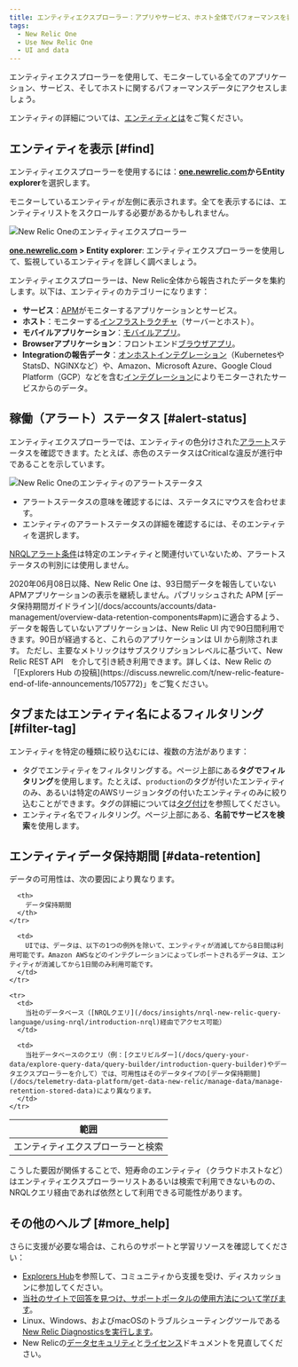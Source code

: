 ```yaml
---
title: エンティティエクスプローラー：アプリやサービス、ホスト全体でパフォーマンスを表示
tags:
  - New Relic One
  - Use New Relic One
  - UI and data
---
```


エンティティエクスプローラーを使用して、モニターしている全てのアプリケーション、サービス、そしてホストに関するパフォーマンスデータにアクセスしましょう。

エンティティの詳細については、[エンティティとは](/docs/new-relic-one/use-new-relic-one/core-concepts/what-entity-new-relic)をご覧ください。

## エンティティを表示 [#find]

エンティティエクスプローラーを使用するには：**[one.newrelic.com](http://one.newrelic.com)**から**Entity explorer**を選択します。

モニターしているエンティティが左側に表示されます。全てを表示するには、エンティティリストをスクロールする必要があるかもしれません。

![New Relic Oneのエンティティエクスプローラー](./images/new-relic-one-entity-explorer.png "new-relic-one-entity-explorer-entities.png")

**[one.newrelic.com](http://one.newrelic.com) > Entity explorer**: エンティティエクスプローラーを使用して、監視しているエンティティを詳しく調べましょう。

エンティティエクスプローラーは、New Relic全体から報告されたデータを集約します。以下は、エンティティのカテゴリーになります：

* **サービス**：[APM](/docs/apm)がモニターするアプリケーションとサービス。
* **ホスト**：モニターする[インフラストラクチャ](/docs/infrastructure)（サーバーとホスト）。
* **モバイルアプリケーション**：[モバイルアプリ](/docs/mobile-monitoring)。
* **Browserアプリケーション**：フロントエンド[ブラウザアプリ](/docs/browser)。
* **Integrationの報告データ**：[オンホストインテグレーション](/docs/integrations/host-integrations/getting-started/introduction-host-integrations)（KubernetesやStatsD、NGINXなど）や、Amazon、Microsoft Azure、Google Cloud Platform（GCP）などを含む[インテグレーション](https://newrelic.com/integrations)によりモニターされたサービスからのデータ。

## 稼働（アラート）ステータス [#alert-status]

エンティティエクスプローラーでは、エンティティの色分けされた[アラート](/docs/alerts/new-relic-alerts/getting-started/introduction-new-relic-alerts)ステータスを確認できます。たとえば、赤色のステータスはCriticalな違反が進行中であることを示しています。

![New Relic Oneのエンティティのアラートステータス](./images/new-relic-one-entity-alert-status-red.png "new-relic-one-entity-alert-status.png")

* アラートステータスの意味を確認するには、ステータスにマウスを合わせます。
* エンティティのアラートステータスの詳細を確認するには、そのエンティティを選択します。

[NRQLアラート条件](/docs/alerts/new-relic-alerts/defining-conditions/create-alert-conditions-nrql-queries)は特定のエンティティと関連付いていないため、アラートステータスの判別には使用しません。

<Callout variant="important">
  2020年06月08日以降、New Relic One は、93日間データを報告していない APMアプリケーションの表示を継続しません。パブリッシュされた APM [データ保持期間ガイドライン](/docs/accounts/accounts/data-management/overview-data-retention-components#apm)に適合するよう、データを報告していないアプリケーションは、New Relic UI 内で90日間利用できます。90日が経過すると、これらのアプリケーションは UI から削除されます。 ただし、主要なメトリックはサブスクリプションレベルに基づいて、New Relic REST API　を介して引き続き利用できます。詳しくは、New Relic の「[Explorers Hub の投稿](https://discuss.newrelic.com/t/new-relic-feature-end-of-life-announcements/105772)」をご覧ください。
</Callout>

## タブまたはエンティティ名によるフィルタリング [#filter-tag]

エンティティを特定の種類に絞り込むには、複数の方法があります：

* タグでエンティティをフィルタリングする。ページ上部にある**タグでフィルタリング**を使用します。たとえば、`production`のタグが付いたエンティティのみ、あるいは特定のAWSリージョンタグの付いたエンティティのみに絞り込むことができます。タグの詳細については[タグ付け](/docs/using-tags)を参照してください。
* エンティティ名でフィルタリング。ページ上部にある、**名前でサービスを検索**を使用します。

## エンティティデータ保持期間 [#data-retention]

データの可用性は、次の要因により異なります。

<table>
  <thead>
    <tr>
      <th style={{ width: "200px" }}>
        範囲
      </th>

      <th>
        データ保持期間
      </th>
    </tr>
  </thead>

  <tbody>
    <tr>
      <td>
        エンティティエクスプローラーと検索
      </td>

      <td>
        UIでは、データは、以下の1つの例外を除いて、エンティティが消滅してから8日間は利用可能です。Amazon AWSなどのインテグレーションによってレポートされるデータは、エンティティが消滅してから1日間のみ利用可能です。
      </td>
    </tr>

    <tr>
      <td>
        当社のデータベース（[NRQLクエリ](/docs/insights/nrql-new-relic-query-language/using-nrql/introduction-nrql)経由でアクセス可能）
      </td>

      <td>
        当社データベースのクエリ（例：[クエリビルダー](/docs/query-your-data/explore-query-data/query-builder/introduction-query-builder)やデータエクスプローラーを介して）では、可用性はそのデータタイプの[データ保持期間](/docs/telemetry-data-platform/get-data-new-relic/manage-data/manage-retention-stored-data)により異なります。
      </td>
    </tr>
  </tbody>
</table>

こうした要因が関係することで、短寿命のエンティティ（クラウドホストなど）はエンティティエクスプローラーリストあるいは検索で利用できないものの、NRQLクエリ経由であれば依然として利用できる可能性があります。

## その他のヘルプ [#more_help]

さらに支援が必要な場合は、これらのサポートと学習リソースを確認してください：

* [Explorers Hub](https://discuss.newrelic.com/)を参照して、コミュニティから支援を受け、ディスカッションに参加してください。
* [当社のサイトで回答を見つけ、サポートポータルの使用方法について学びます](/docs/using-new-relic/welcome-new-relic/get-started/find-help-use-support-portal)。
* Linux、Windows、およびmacOSのトラブルシューティングツールである[New Relic Diagnosticsを実行します](/docs/using-new-relic/cross-product-functions/troubleshooting/new-relic-diagnostics)。
* New Relicの[データセキュリティ](/docs/security)と[ライセンス](/docs/licenses)ドキュメントを見直してください。

